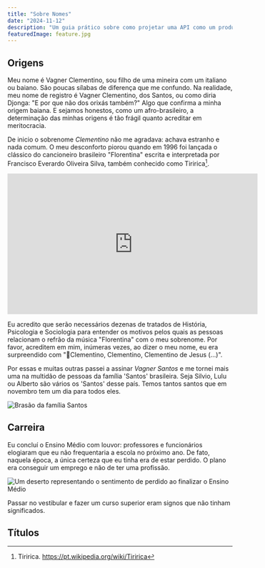 ```yaml
---
title: "Sobre Nomes"
date: "2024-11-12"
description: "Um guia prático sobre como projetar uma API como um produto"
featuredImage: feature.jpg
---
```


## Origens

Meu nome é Vagner Clementino, sou filho de uma mineira com um italiano ou
baiano. São poucas sílabas de diferença que me confundo. Na realidade, meu nome
de registro é Vagner Clementino, dos Santos, ou como diria Djonga: "E por que
não dos orixás também?" Algo que confirma a minha origem baiana. E sejamos
honestos, como um afro-brasileiro, a determinação das minhas origens é tão
frágil quanto acreditar em meritocracia.

De inicio o sobrenome _Clementino_ não me agradava: achava estranho e nada
comum. O meu desconforto piorou quando em 1996 foi lançada o clássico do
cancioneiro brasileiro "Florentina" escrita e interpretada por Francisco
Everardo Oliveira Silva, também conhecido como Tiririca[^1].

<iframe width="560" 
        height="315"
        src="https://www.youtube.com/embed/uiem5_bJRLM"
        title="Clipe oficial da música Florentina"
        frameborder="0">
</iframe>

Eu acredito que serão necessários dezenas de tratados de História, Psicologia e
Sociologia para entender os motivos pelos quais as pessoas relacionam o refrão
da música "Florentina" com o meu sobrenome. Por favor, acreditem em mim,
inúmeras vezes, ao dizer o meu nome, eu era surpreendido com "🎵Clementino,
Clementino, Clementino de Jesus (...)".

Por essas e muitas outras passei a assinar _Vagner Santos_ e me tornei mais uma
na multidão de pessoas da família 'Santos' brasileira. Seja Silvio, Lulu ou
Alberto são vários os 'Santos' desse país. Temos tantos santos que em novembro
tem um dia para todos eles.

![Brasão da família Santos](./brasao.jpg)

## Carreira

Eu concluí o Ensino Médio com louvor: professores e funcionários elogiaram que
eu não frequentaria a escola no próximo ano. De fato, naquela época, a única
certeza que eu tinha era de estar perdido. O plano era conseguir um emprego e
não de ter uma profissão.

![Um deserto representando o sentimento de perdido ao finalizar o Ensino
Médio](./deserto.webp)

Passar no vestibular e fazer um curso superior eram signos que não tinham
significados.

## Títulos

[^1]:
    Tiririca.
    https://pt.wikipedia.org/wiki/Tiririca
